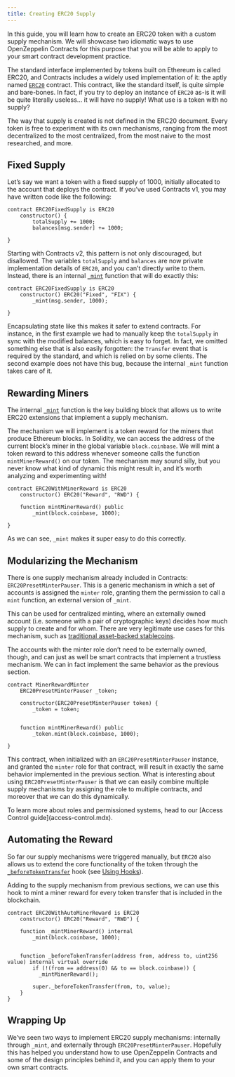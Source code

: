 ```yaml
---
title: Creating ERC20 Supply
---
```


In this guide, you will learn how to create an ERC20 token with a custom supply mechanism. We will showcase two idiomatic ways to use OpenZeppelin Contracts for this purpose that you will be able to apply to your smart contract development practice.

The standard interface implemented by tokens built on Ethereum is called ERC20, and Contracts includes a widely used implementation of it: the aptly named [`ERC20`](contracts/v4.x/api/token/ERC20.mdx) contract. This contract, like the standard itself, is quite simple and bare-bones. In fact, if you try to deploy an instance of `ERC20` as-is it will be quite literally useless... it will have no supply! What use is a token with no supply?

The way that supply is created is not defined in the ERC20 document. Every token is free to experiment with its own mechanisms, ranging from the most decentralized to the most centralized, from the most naive to the most researched, and more.

## Fixed Supply

Let’s say we want a token with a fixed supply of 1000, initially allocated to the account that deploys the contract. If you’ve used Contracts v1, you may have written code like the following:

```solidity
contract ERC20FixedSupply is ERC20 
    constructor() {
        totalSupply += 1000;
        balances[msg.sender] += 1000;
    
}
```

Starting with Contracts v2, this pattern is not only discouraged, but disallowed. The variables `totalSupply` and `balances` are now private implementation details of `ERC20`, and you can’t directly write to them. Instead, there is an internal [`_mint`](contracts/v4.x/api/token/ERC20.mdx#ERC20-_mint-address-uint256-) function that will do exactly this:

```solidity
contract ERC20FixedSupply is ERC20 
    constructor() ERC20("Fixed", "FIX") {
        _mint(msg.sender, 1000);
    
}
```

Encapsulating state like this makes it safer to extend contracts. For instance, in the first example we had to manually keep the `totalSupply` in sync with the modified balances, which is easy to forget. In fact, we omitted something else that is also easily forgotten: the `Transfer` event that is required by the standard, and which is relied on by some clients. The second example does not have this bug, because the internal `_mint` function takes care of it.

## Rewarding Miners

The internal [`_mint`](contracts/v4.x/api/token/ERC20.mdx#ERC20-_mint-address-uint256-) function is the key building block that allows us to write ERC20 extensions that implement a supply mechanism.

The mechanism we will implement is a token reward for the miners that produce Ethereum blocks. In Solidity, we can access the address of the current block’s miner in the global variable `block.coinbase`. We will mint a token reward to this address whenever someone calls the function `mintMinerReward()` on our token. The mechanism may sound silly, but you never know what kind of dynamic this might result in, and it’s worth analyzing and experimenting with!

```solidity
contract ERC20WithMinerReward is ERC20 
    constructor() ERC20("Reward", "RWD") {

    function mintMinerReward() public 
        _mint(block.coinbase, 1000);
    
}
```

As we can see, `_mint` makes it super easy to do this correctly.

## Modularizing the Mechanism

There is one supply mechanism already included in Contracts: `ERC20PresetMinterPauser`. This is a generic mechanism in which a set of accounts is assigned the `minter` role, granting them the permission to call a `mint` function, an external version of `_mint`.

This can be used for centralized minting, where an externally owned account (i.e. someone with a pair of cryptographic keys) decides how much supply to create and for whom. There are very legitimate use cases for this mechanism, such as [traditional asset-backed stablecoins](https://medium.com/reserve-currency/why-another-stablecoin-866f774afede#3aea).

The accounts with the minter role don’t need to be externally owned, though, and can just as well be smart contracts that implement a trustless mechanism. We can in fact implement the same behavior as the previous section.

```solidity
contract MinerRewardMinter 
    ERC20PresetMinterPauser _token;

    constructor(ERC20PresetMinterPauser token) {
        _token = token;
    

    function mintMinerReward() public 
        _token.mint(block.coinbase, 1000);
    
}
```

This contract, when initialized with an `ERC20PresetMinterPauser` instance, and granted the `minter` role for that contract, will result in exactly the same behavior implemented in the previous section. What is interesting about using `ERC20PresetMinterPauser` is that we can easily combine multiple supply mechanisms by assigning the role to multiple contracts, and moreover that we can do this dynamically.

<Callout>
To learn more about roles and permissioned systems, head to our [Access Control guide](access-control.mdx).
</Callout>

## Automating the Reward

So far our supply mechanisms were triggered manually, but `ERC20` also allows us to extend the core functionality of the token through the [`_beforeTokenTransfer`](contracts/v4.x/api/token/ERC20.mdx#ERC20-_beforeTokenTransfer-address-address-uint256-) hook (see [Using Hooks](extending-contracts.mdx#using-hooks)).

Adding to the supply mechanism from previous sections, we can use this hook to mint a miner reward for every token transfer that is included in the blockchain.

```solidity
contract ERC20WithAutoMinerReward is ERC20 
    constructor() ERC20("Reward", "RWD") {

    function _mintMinerReward() internal 
        _mint(block.coinbase, 1000);
    

    function _beforeTokenTransfer(address from, address to, uint256 value) internal virtual override 
        if (!(from == address(0) && to == block.coinbase)) {
          _mintMinerReward();
        
        super._beforeTokenTransfer(from, to, value);
    }
}
```

## Wrapping Up

We’ve seen two ways to implement ERC20 supply mechanisms: internally through `_mint`, and externally through `ERC20PresetMinterPauser`. Hopefully this has helped you understand how to use OpenZeppelin Contracts and some of the design principles behind it, and you can apply them to your own smart contracts.
